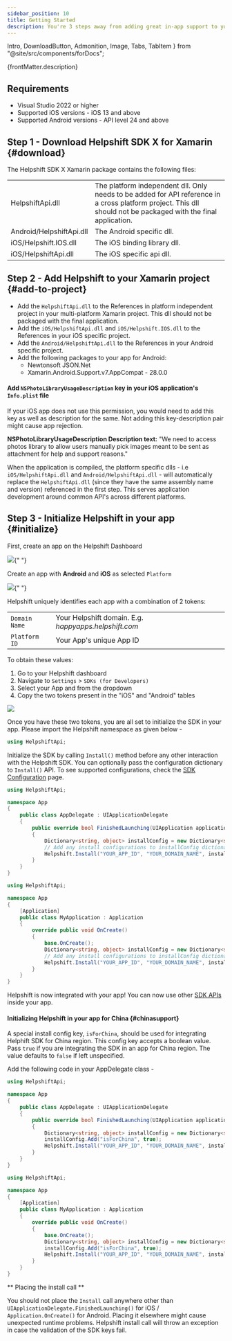 ```yaml
---
sidebar_position: 10
title: Getting Started
description: You're 3 steps away from adding great in-app support to your Xamarin application.
---
```


  Intro,
  DownloadButton,
  Admonition,
  Image,
  Tabs,
  TabItem
} from "@site/src/components/forDocs";

<Intro>{frontMatter.description}</Intro>

## Requirements

- Visual Studio 2022 or higher
- Supported iOS versions - iOS 13 and above
- Supported Android versions - API level 24 and above

## Step 1 - Download Helpshift SDK X for Xamarin {#download}

<DownloadButton
  text="Download SDK X for Xamarin"
  link="[% sdkx-xamarin.plugin_url %]"
  classes="mb-4"/>

The Helpshift SDK X Xamarin package contains the following files:

<div className="text-sm compact ">

|                                  |                                                                                                                                                                 |
| -------------------------------- | --------------------------------------------------------------------------------------------------------------------------------------------------------------- |
| HelpshiftApi.dll                 | The platform independent dll. Only needs to be added for API reference in a cross platform project. This dll should not be packaged with the final application. |
| Android/HelpshiftApi.dll         | The Android specific dll.                                                                                                                                       |
| iOS/Helpshift.IOS.dll            | The iOS binding library dll.                                                                                                                                    |
| iOS/HelpshiftApi.dll             | The iOS specific api dll.                                                                                                                                       |

</div>

## Step 2 - Add Helpshift to your Xamarin project {#add-to-project}

- Add the `HelpshiftApi.dll` to the References in platform independent project in your multi-platform Xamarin project. This dll should not be packaged with the final application.
- Add the `iOS/HelpshiftApi.dll` and `iOS/Helpshift.IOS.dll` to the References in your iOS specific project.
- Add the `Android/HelpshiftApi.dll` to the References in your Android specific project.
- Add the following packages to your app for Android:
    - Newtonsoft JSON.Net
    - Xamarin.Android.Support.v7.AppCompat - 28.0.0

<Admonition type="info" title="Note">

#### Add `NSPhotoLibraryUsageDescription` key in your iOS application's `Info.plist` file

If your iOS app does not use this permission, you would need to add this key as well as description for the same. Not adding this key-description pair might cause app rejection.

**NSPhotoLibraryUsageDescription Description text:** "We need to access photos library to allow users manually pick images meant to be sent as attachment for help and support reasons."

</Admonition>

<Admonition type="info" title="Note">

 When the application is compiled, the platform specific dlls - i.e `iOS/HelpshiftApi.dll` and `Android/HelpshiftApi.dll` - will automatically replace the `HelpshiftApi.dll` (since they have the same assembly name and version) referenced in the first step. This serves application development around common API's across different platforms.

</Admonition>

## Step 3 - Initialize Helpshift in your app {#initialize}

First, create an app on the Helpshift Dashboard

<Image src="/static/books/helpshiftx/add_app.png" width="full" />{" "}

Create an app with **Android** and **iOS** as selected `Platform`

<Image src="/static/books/helpshiftx/create_app_with_android_platform.png" width="full"/>{" "}

Helpshift uniquely identifies each app with a combination of 2 tokens:

<div className=" compact">

|                          |                                                       |
| ------------------------ | ------------------------------------------------------|
| <code>Domain Name</code> | Your Helpshift domain. E.g. _happyapps.helpshift.com_ |
| <code>Platform ID</code> | Your App's unique App ID                              |

</div>

To obtain these values:

1. Go to your Helpshift dashboard
2. Navigate to `Settings` > `SDKs (for Developers)`
3. Select your App and from the dropdown
4. Copy the two tokens present in the "iOS" and "Android" tables

<Image src="/static/books/helpshiftx/copy_install_keys.png" width="full" />

Once you have these two tokens, you are all set to initialize the SDK in your app. Please import the Helpshift namespace as given below -

```csharp
using HelpshiftApi;
```

Initialize the SDK by calling `Install()` method before any other interaction with the Helpshift SDK. You can optionally pass the configuration dictionary to `Install()` API. To see supported configurations, check the [SDK Configuration](/sdkx-xamarin/sdk-configuration.mdx) page.

<Tabs groupId="xamarin">

<TabItem value="iOS" label="iOS">

```csharp
using HelpshiftApi;

namespace App
{
    public class AppDelegate : UIApplicationDelegate
    {
        public override bool FinishedLaunching(UIApplication application, NSDictionary launchOptions)
        {
            Dictionary<string, object> installConfig = new Dictionary<string, object>();
            // Add any install configurations to installConfig dictionary
            Helpshift.Install("YOUR_APP_ID", "YOUR_DOMAIN_NAME", installConfig);
        }
    }
}
```

</TabItem>
<TabItem value="Android" label="Android">

```csharp
using HelpshiftApi;

namespace App
{
    [Application]
    public class MyApplication : Application
    {
        override public void OnCreate()
        {
            base.OnCreate();
            Dictionary<string, object> installConfig = new Dictionary<string, object>();
            // Add any install configurations to installConfig dictionary
            Helpshift.Install("YOUR_APP_ID", "YOUR_DOMAIN_NAME", installConfig);
        }
    }
}
```

</TabItem>

</Tabs>

Helpshift is now integrated with your app! You can now use other [SDK APIs](/sdkx-xamarin/support-tools) inside your app.

#### Initializing Helpshift in your app for China {#chinasupport}

A special install config key, `isForChina`, should be used for integrating Helphift SDK for China region.
This config key accepts a boolean value. Pass `true` if you are integrating the SDK in an app for China region. The value defaults to `false` if left unspecified.

Add the following code in your AppDelegate class -

<Tabs groupId="xamarin">

<TabItem value="iOS" label="iOS">

```csharp
using HelpshiftApi;

namespace App
{
    public class AppDelegate : UIApplicationDelegate
    {
        public override bool FinishedLaunching(UIApplication application, NSDictionary launchOptions)
        {
            Dictionary<string, object> installConfig = new Dictionary<string, object>();
            installConfig.Add("isForChina", true);
            Helpshift.Install("YOUR_APP_ID", "YOUR_DOMAIN_NAME", installConfig);
        }
    }
}
```

</TabItem>
<TabItem value="Android" label="Android">

```csharp
using HelpshiftApi;

namespace App
{
    [Application]
    public class MyApplication : Application
    {
        override public void OnCreate()
        {
            base.OnCreate();
            Dictionary<string, object> installConfig = new Dictionary<string, object>();
            installConfig.Add("isForChina", true);
            Helpshift.Install("YOUR_APP_ID", "YOUR_DOMAIN_NAME", installConfig);
        }
    }
}
```

</TabItem>

</Tabs>

<Admonition type="danger" title="Important">

** Placing the install call **

You should not place the `Install` call anywhere other than `UIApplicationDelegate.FinishedLaunching()` for iOS / `Application.OnCreate()` for Android. Placing it elsewhere might cause unexpected runtime problems. Helpshift install call will throw an exception in case the validation of the SDK keys fail.

</Admonition>
